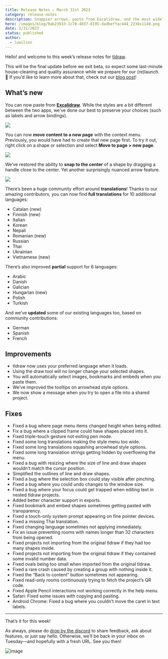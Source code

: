 ```yaml
---
title: Release Notes – March 31st 2023
category: release-notes
description: Snappier arrows, paste from Excalidraw, and the most widely translated whiteboard application in the world (maybe).
hero: /images/blog/9ab23933-1c70-4037-8195-dadbeffac444_2238x1148.png
date: 3/31/2023
status: published
author:
  - luwilson
---
```


Hello! and welcome to this week’s release notes for [tldraw](https://beta.tldraw.com).

This will be the final update before we exit beta, so expect some last-minute house-cleaning and quality assurance while we prepare for our (re)launch. 🚀 If you’d like to learn more about that, check out our [blog post](https://tldraw.dev/blog/product/tldraws-upcoming-re-launch/?utm_source=blog&utm_medium=announcement&utm_campaign=release-notes)!

## What’s new

You can now paste from **[Excalidraw](https://excalidraw.com/)**. While the styles are a bit different between the two apps, we’ve done our best to preserve your choices (such as labels and arrow bindings).

![](/images/blog/a96aee0d-8386-430d-8a2c-302471b0ad4f_720x406.gif)

You can now **move content to a new page** with the context menu. Previously, you would have had to create that new page first. To try it out, right click on a shape or selection and select **Move to page > new page**.

![](/images/blog/14df18c7-9b5b-46f4-b3fc-3e9453a56fd0_1384x796.png)

We’ve restored the ability to **snap to the center** of a shape by dragging a handle close to the center. Yet another surprisingly nuanced arrow feature.

![](/images/blog/d143ab6b-7c81-46fd-8f25-6f243e6a6abf_720x406.gif)

There’s been a huge community effort around **translations**! Thanks to our amazing contributors, you can now find **full translations** for 10 additional languages:

- Catalan (new)
- Finnish (new)
- Italian
- Korean
- Nepali
- Romanian (new)
- Russian
- Thai
- Ukrainian
- Vietnamese (new)

There’s also improved **partial** support for 6 languages:

- Arabic
- Danish
- Galician
- Hungarian (new)
- Polish
- Turkish

And we’ve **updated** some of our existing languages too, based on community contributions:

- German
- Spanish
- French

## Improvements

- tldraw now uses your preferred language when it loads.
- Using the draw tool will no longer change your selected shapes.
- You will automatically select images, bookmarks and embeds when you paste them.
- We’ve improved the tooltips on arrowhead style options.
- We now show a message when you try to open a file into a shared project.

## Fixes

- Fixed a bug where page menu items changed height when being edited.
- Fix a bug where a clipped frame could have shapes placed into it.
- Fixed triple-touch gesture not exiting pen mode.
- Fixed some long translations making the style menu too wide.
- Fixed some long translations squashing arrowhead style options.
- Fixed some long translation strings getting hidden by overflowing the menu.
- Fixed a bug with resizing where the size of line and draw shapes wouldn’t match the cursor position.
- Simplified the outlines of line and draw shapes.
- Fixed a bug where the selection box could stay visible after pinching.
- Fixed a bug where you could undo changes to the window size.
- Fixed a bug where your focus could get trapped when editing text in nested tldraw projects.
- Added better character support in exports.
- Fixed bookmark and embed shapes sometimes getting pasted with transparency.
- Fixed a touch-only system prompt appearing on fine pointer devices.
- Fixed a missing Thai translation.
- Fixed changing language sometimes not applying immediately.
- Fix an issue preventing rooms with names longer than 32 characters from being opened.
- Fixed projects not importing from the original tldraw if they had too many shapes inside.
- Fixed projects not importing from the original tldraw if they contained some invalid number data.
- Fixed ovals being too small when imported from the original tldraw.
- Fixed a rare crash caused by creating a group with nothing inside it.
- Fixed the “Back to content” button sometimes not appearing.
- Fixed read-only rooms continuously trying to fetch the project’s QR code.
- Fixed Apple Pencil interactions not working correctly in the help menu.
- Safari: Fixed some issues with copying and pasting.
- Android Chrome: Fixed a bug where you couldn’t move the caret in text labels.

---

That’s it for this week!

As always, please do [drop by the discord](https://discord.tldraw.com/?utm_source=blog&utm_medium=announcement&utm_campaign=release-notes) to share feedback, ask about features, or just say hello. Otherwise, we’ll be back in your inbox on Tuesday—and hopefully with a fresh URL. See you then!

![image](/images/blog/8a301598-b4cc-4cb6-8a9e-3f2ed3b176ca_1958x1114.png)
